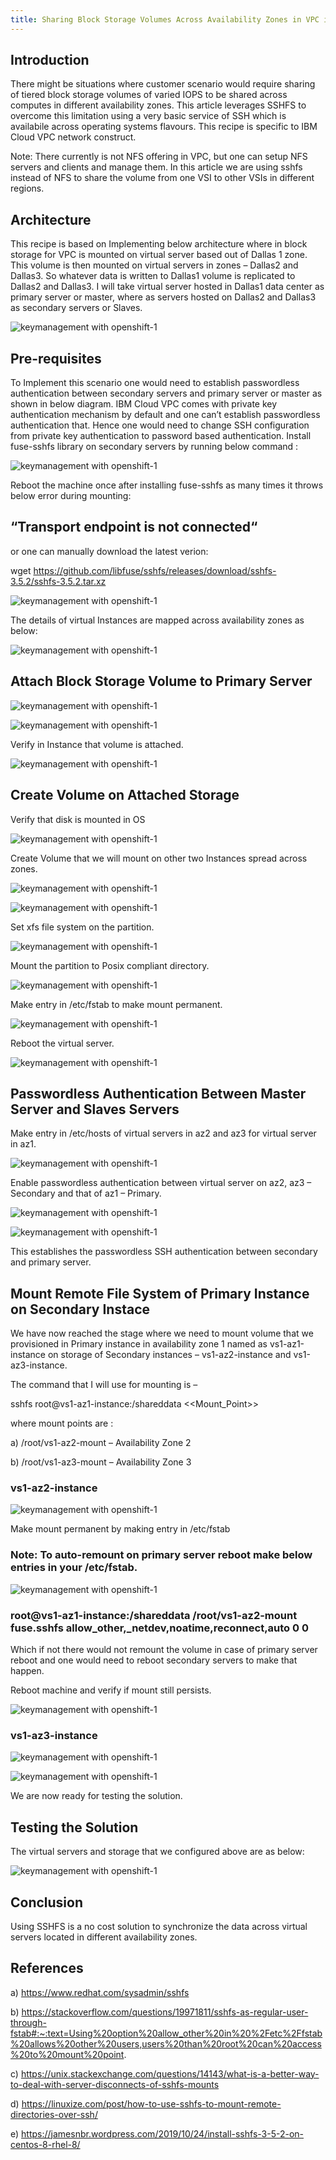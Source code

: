 ```yaml
---
title: Sharing Block Storage Volumes Across Availability Zones in VPC in IBM Cloud
---
```



<PageDescription>


</PageDescription>

## Introduction
There might be situations where customer scenario would require sharing of tiered block storage volumes of varied IOPS to be shared across computes in different availability zones. This article leverages SSHFS to overcome this limitation using a very basic service of SSH which is availabile across operating systems flavours. This recipe is specific to IBM Cloud VPC network construct.

Note: There currently is not NFS offering in VPC, but one can setup NFS servers and clients and manage them. In this article we are using sshfs instead of NFS to share the volume from one VSI to other VSIs in different regions.


## Architecture
This recipe is based on Implementing below architecture where in block storage for VPC is mounted on virtual server based out of Dallas 1 zone. This volume is then mounted on virtual servers in zones – Dallas2 and Dallas3. So whatever data is written to Dallas1 volume is replicated to Dallas2 and Dallas3. I will take virtual server hosted in Dallas1 data center as primary server or master, where as servers hosted on Dallas2 and Dallas3 as secondary servers or Slaves.

![keymanagement with openshift-1](images/Screenshot_1.jpg)


## Pre-requisites
To Implement this scenario one would need to establish passwordless authentication between secondary servers and primary server or master as shown in below diagram. IBM Cloud VPC comes with private key authentication mechanism by default and one can’t establish passwordless authentication that. Hence one would need to change SSH configuration from private key authentication to password based authentication. Install fuse-sshfs library on secondary servers by running below command :

![keymanagement with openshift-1](images/Screenshot_2_0.jpg)

Reboot the machine once after installing fuse-sshfs as many times it throws below error during mounting:

## “Transport endpoint is not connected“

 or one can manually download the latest verion:

wget https://github.com/libfuse/sshfs/releases/download/sshfs-3.5.2/sshfs-3.5.2.tar.xz

![keymanagement with openshift-1](images/Screenshot_3.jpg)

The details of virtual Instances are mapped across availability zones as below:

![keymanagement with openshift-1](images/screenshot3.jpg)

## Attach Block Storage Volume to Primary Server

![keymanagement with openshift-1](images/Screenshot_5.jpg)

![keymanagement with openshift-1](images/Screenshot_6.jpg)

Verify in Instance that volume is attached.

![keymanagement with openshift-1](images/Screenshot_7.jpg)

## Create Volume on Attached Storage

Verify that disk is mounted in OS

![keymanagement with openshift-1](images/Screenshot_8.jpg)

Create Volume that we will mount on other two Instances spread across zones.

![keymanagement with openshift-1](images/Screenshot_9.jpg)

![keymanagement with openshift-1](images/Screenshot_10.jpg)

Set xfs file system on the partition.

![keymanagement with openshift-1](images/Screenshot_11.jpg)

Mount the partition to Posix compliant directory.

![keymanagement with openshift-1](images/Screenshot_12.jpg)

Make entry in /etc/fstab to make mount permanent.

![keymanagement with openshift-1](images/Screenshot_13.jpg)

Reboot the virtual server.

![keymanagement with openshift-1](images/Screenshot_14.jpg)

## Passwordless Authentication Between Master Server and Slaves Servers
Make entry in /etc/hosts of virtual servers in az2 and az3 for virtual server in az1.

![keymanagement with openshift-1](images/Screenshot_15.jpg)

Enable passwordless authentication between virtual server on az2, az3 – Secondary and that of az1 – Primary.

![keymanagement with openshift-1](images/Screenshot_16.jpg)

![keymanagement with openshift-1](images/Screenshot_17.jpg)

This establishes the passwordless SSH authentication between secondary and primary server.

## Mount Remote File System of Primary Instance on Secondary Instace
We have now reached the stage where we need to mount volume that we provisioned in Primary instance in availability zone 1 named as vs1-az1-instance on storage of Secondary instances – vs1-az2-instance and vs1-az3-instance.

The command that I will use for mounting is  –

sshfs root@vs1-az1-instance:/shareddata <<Mount_Point>>

where mount points are :

a) /root/vs1-az2-mount – Availability Zone 2

b) /root/vs1-az3-mount – Availability Zone 3

### vs1-az2-instance
![keymanagement with openshift-1](images/Screenshot_18.jpg)

Make mount permanent by making entry in /etc/fstab

### Note: To auto-remount on primary server reboot make below entries in your /etc/fstab.

![keymanagement with openshift-1](images/Screenshot_19.jpg)

### root@vs1-az1-instance:/shareddata /root/vs1-az2-mount fuse.sshfs allow_other,_netdev,noatime,reconnect,auto 0 0

Which if not there would not remount the volume in case of primary server reboot and one would need to reboot secondary servers to make that happen.

Reboot machine and verify if mount still persists.

![keymanagement with openshift-1](images/Screenshot_20.jpg)

### vs1-az3-instance
![keymanagement with openshift-1](images/Screenshot_21.jpg)

![keymanagement with openshift-1](images/Screenshot_22.jpg)

We are now ready for testing the solution.

## Testing the Solution
The virtual servers and storage that we configured above are as below:

![keymanagement with openshift-1](images/Screenshot_23.jpg)

## Conclusion
Using SSHFS is a no cost solution to synchronize the data across virtual servers located in different availability zones.

## References

a) https://www.redhat.com/sysadmin/sshfs

b) https://stackoverflow.com/questions/19971811/sshfs-as-regular-user-through-fstab#:~:text=Using%20option%20allow_other%20in%20%2Fetc%2Ffstab%20allows%20other%20users,users%20than%20root%20can%20access%20to%20mount%20point.

c) https://unix.stackexchange.com/questions/14143/what-is-a-better-way-to-deal-with-server-disconnects-of-sshfs-mounts

d) https://linuxize.com/post/how-to-use-sshfs-to-mount-remote-directories-over-ssh/

e) https://jamesnbr.wordpress.com/2019/10/24/install-sshfs-3-5-2-on-centos-8-rhel-8/


